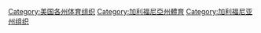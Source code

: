 [[Category:美国各州体育组织|Category:美国各州体育组织]]
[[Category:加利福尼亞州體育|Category:加利福尼亞州體育]]
[[Category:加利福尼亚州组织|Category:加利福尼亚州组织]]